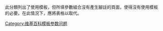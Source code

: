 {{tracking category}}
{{empty category}}
此分類列出了使用{{tl|Certification Table Bottom}}模板，但所填參數組合沒有產生腳註的頁面，使得沒有使用模板的必要。在此情況下，應將表格以{{tl|End}}取代。
[[Category:维基百科模板参数问题|Category:维基百科模板参数问题]]